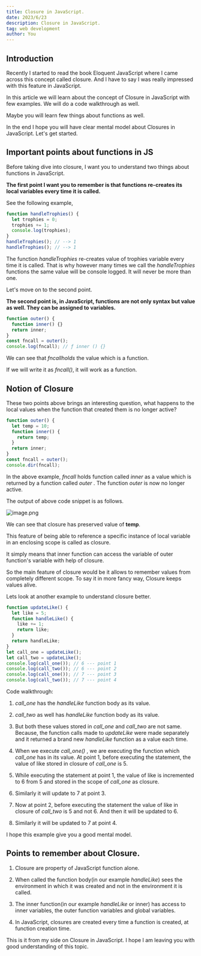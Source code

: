 ```yaml
---
title: Closure in JavaScript.
date: 2023/6/23
description: Closure in JavaScript.
tag: web development
author: You
---
```


## Introduction

Recently I started to read the book Eloquent JavaScript where I came across this concept called closure. And I have to say I was really impressed with this feature in JavaScript.

In this article we will learn about the concept of Closure in JavaScript with few examples. We will do a code walkthrough as well.

Maybe you will learn few things about functions as well.

In the end I hope you will have clear mental model about Closures in JavaScript.
Let's get started.

## Important points about functions in JS

Before taking dive into closure, I want you to understand two things about functions in JavaScript.

**The first point I want you to remember is that functions re-creates its local variables every time it is called.**

See the following example,

```js
function handleTrophies() {
  let trophies = 0;
  trophies += 1;
  console.log(trophies);
}
handleTrophies(); // --> 1
handleTrophies(); // --> 1
```

The function _handleTrophies_ re-creates value of trophies variable every time it is called. That is why however many times we call the _handleTrophies_ functions the same value will be console logged. It will never be more than one.

Let's move on to the second point.

**The second point is, in JavaScript, functions are not only syntax but value as well. They can be assigned to variables.**

```js
function outer() {
  function inner() {}
  return inner;
}
const fncall = outer();
console.log(fncall); // ƒ inner () {}
```

We can see that _fncallholds_ the value which is a function.

If we will write it as _fncall()_, it will work as a function.

## Notion of Closure

These two points above brings an interesting question, what happens to the local values when the function that created them is no longer active?

```js
function outer() {
  let temp = 10;
  function inner() {
    return temp;
  }
  return inner;
}
const fncall = outer();
console.dir(fncall);
```

In the above example, _fncall_ holds function called _inner_ as a value which is returned by a function called *outer* . The function _outer_ is now no longer active.

The output of above code snippet is as follows.

![image.png](https://cdn.hashnode.com/res/hashnode/image/upload/v1622567697421/9hH9uaAKi.png)

We can see that closure has preserved value of **temp**.

This feature of being able to reference a specific instance of local variable in an enclosing scope is called as closure.

It simply means that inner function can access the variable of outer function's variable with help of closure.

So the main feature of closure would be it allows to remember values from completely different scope. To say it in more fancy way, Closure keeps values alive.

Lets look at another example to understand closure better.

```js
function updateLike() {
  let like = 5;
  function handleLike() {
    like += 1;
    return like;
  }
  return handleLike;
}
let call_one = updateLike();
let call_two = updateLike();
console.log(call_one()); // 6 --- point 1
console.log(call_two()); // 6 --- point 2
console.log(call_one()); // 7 --- point 3
console.log(call_two()); // 7 --- point 4
```

Code walkthrough:

1. _call_one_ has the _handleLike_ function body as its value.

2. _call_two_ as well has _handleLike_ function body as its value.

3. But both these values stored in _call_one_ and _call_two_ are not same. Because, the function calls made to _updateLike_ were made separately and it returned a brand new _handleLike_ function as a value each time.

4. When we execute *call_one()* , we are executing the function which _call_one_ has in its value. At point 1, before executing the statement, the value of like stored in closure of _call_one_ is 5.

5. While executing the statement at point 1, the value of like is incremented to 6 from 5 and stored in the scope of _call_one_ as closure.

6. Similarly it will update to 7 at point 3.

7. Now at point 2, before executing the statement the value of like in closure of _call_two_ is 5 and not 6. And then it will be updated to 6.

8. Similarly it will be updated to 7 at point 4.

I hope this example give you a good mental model.

## Points to remember about Closure.

1. Closure are property of JavaScript function alone.

2. When called the function body(in our example _handleLike_) sees the environment in which it was created and not in the environment it is called.

3. The inner function(in our example _handleLike_ or inner) has access to inner variables, the outer function variables and global variables.

4. In JavaScript, closures are created every time a function is created, at function creation time.

This is it from my side on Closure in JavaScript. I hope I am leaving you with good understanding of this topic.
